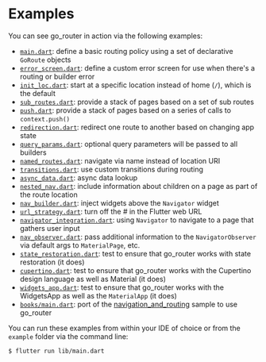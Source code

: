 # Examples

You can see go_router in action via the following examples:

- [`main.dart`](https://github.com/csells/go_router/blob/main/go_router/example/lib/main.dart):
  define a basic routing policy using a set of declarative `GoRoute` objects
- [`error_screen.dart`](https://github.com/csells/go_router/blob/main/go_router/example/lib/error_screen.dart):
  define a custom error screen for use when there's a routing or builder error
- [`init_loc.dart`](https://github.com/csells/go_router/blob/main/go_router/example/lib/init_loc.dart):
  start at a specific location instead of home (`/`), which is the default
- [`sub_routes.dart`](https://github.com/csells/go_router/blob/main/go_router/example/lib/sub_routes.dart):
  provide a stack of pages based on a set of sub routes
- [`push.dart`](https://github.com/csells/go_router/blob/main/go_router/example/lib/push.dart):
  provide a stack of pages based on a series of calls to `context.push()`
- [`redirection.dart`](https://github.com/csells/go_router/blob/main/go_router/example/lib/redirection.dart):
  redirect one route to another based on changing app state
- [`query_params.dart`](https://github.com/csells/go_router/blob/main/go_router/example/lib/query_params.dart):
  optional query parameters will be passed to all builders
- [`named_routes.dart`](https://github.com/csells/go_router/blob/main/go_router/example/lib/named_routes.dart):
  navigate via name instead of location URI
- [`transitions.dart`](https://github.com/csells/go_router/blob/main/go_router/example/lib/transitions.dart):
  use custom transitions during routing
- [`async_data.dart`](https://github.com/csells/go_router/blob/main/go_router/example/lib/async_data.dart):
  async data lookup
- [`nested_nav.dart`](https://github.com/csells/go_router/blob/main/go_router/example/lib/nested_nav.dart):
  include information about children on a page as part of the route location
- [`nav_builder.dart`](https://github.com/csells/go_router/blob/main/go_router/example/lib/nav_builder.dart):
  inject widgets above the `Navigator` widget
- [`url_strategy.dart`](https://github.com/csells/go_router/blob/main/go_router/example/lib/url_strategy.dart):
  turn off the # in the Flutter web URL
- [`navigator_integration.dart`](https://github.com/csells/go_router/blob/main/go_router/example/lib/navigator_integration.dart):
  using `Navigator` to navigate to a page that gathers user input
- [`nav_observer.dart`](https://github.com/csells/go_router/blob/main/go_router/example/lib/nav_observer.dart):
  pass additional information to the `NavigatorObserver` via default args to
  `MaterialPage`, etc.
- [`state_restoration.dart`](https://github.com/csells/go_router/blob/main/go_router/example/lib/state_restoration.dart):
  test to ensure that go_router works with state restoration (it does)
- [`cupertino.dart`](https://github.com/csells/go_router/blob/main/go_router/example/lib/cupertino.dart):
  test to ensure that go_router works with the Cupertino design language as well
  as Material (it does)
- [`widgets_app.dart`](https://github.com/csells/go_router/blob/main/go_router/example/lib/widgets_app.dart):
  test to ensure that go_router works with the WidgetsApp as well as the
  `MaterialApp` (it does)
- [`books/main.dart`](https://github.com/csells/go_router/blob/main/go_router/example/lib/books/main.dart):
  port of the
  [navigation_and_routing](https://github.com/flutter/samples/tree/master/navigation_and_routing)
  sample to use go_router

You can run these examples from within your IDE of choice or from the `example`
folder via the command line:

```sh
$ flutter run lib/main.dart
```
